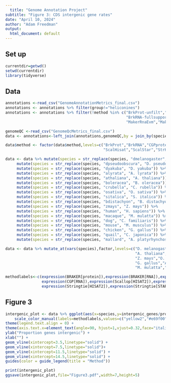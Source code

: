 ```yaml
---
  title: "Genome Annotation Project"
subtitle: "Figure 3: CDS intergenic gene rates"
date: "April 10, 2024"
author: "Adam Freedman"
output: 
  html_document: default
---
```

  
## Set up
```r
currentdir=getwd()
setwd(currentdir)
library(tidyverse)
``` 

## Data
```r
annotations <-read_csv("GenomeAnnotationMetrics_final.csv")
annotations <- annotations %>% filter(group!="heliconines")
annotations <- annotations %>% filter(!method %in% c("BrkProt-unfilt","BrkProt-fullsupport","BrkRNA-unfilt",
                                                     "BrkRNA-fullsupport","CGPdenovo","TSEBRA","MakerNoRnaNoEvm",
                                                     "MakerRnaEvm","MakerNoRnaEvm")) 

genomeQC <-read_csv("GenomeQcMetrics_final.csv") 
data <- annotations<-left_join(annotations,genomeQC,by = join_by(species==Species))

data$method <- factor(data$method,levels=c("BrkProt","BrkRNA","CGPprotein","CGPrnaseq",
                                           "ScalHisat","ScalStar","StrHisat","StrStar","MakerRnaNoEvm","TOGA"))

data <- data %>% mutate(species = str_replace(species, "dmelanogaster", "D. melanogaster")) %>%
     mutate(species = str_replace(species, "dpseudoobscura", "D. pseudoobscura")) %>%  
     mutate(species = str_replace(species, "dyakuba", "D. yakuba")) %>%
     mutate(species = str_replace(species, "alyrata", "A. lyrata")) %>%
     mutate(species = str_replace(species, "athaliana", "A. thaliana")) %>%
     mutate(species = str_replace(species, "boleracea", "B. oleracea")) %>%
     mutate(species = str_replace(species, "crubella", "C. rubella")) %>%
     mutate(species = str_replace(species, "osativa", "O. sativa")) %>%
     mutate(species = str_replace(species, "sitalica", "S. italica")) %>%
     mutate(species = str_replace(species, "bdistachyon", "B. distachyon")) %>%
     mutate(species = str_replace(species, "zmays", "Z. mays")) %>%
     mutate(species = str_replace(species, "human", "H. sapiens")) %>%
     mutate(species = str_replace(species, "macaque", "M. mulatta")) %>%
     mutate(species = str_replace(species, "dog", "C. familiaris")) %>%
     mutate(species = str_replace(species, "mouse", "M. musculus")) %>%
     mutate(species = str_replace(species, "chicken", "G. gallus")) %>%
     mutate(species = str_replace(species, "quail", "C. japonica")) %>%
     mutate(species = str_replace(species, "mallard", "A. platyrhynchos"))

data <- data %>% mutate_at(vars(species),factor,levels=c("D. melanogaster","D. pseudoobscura","D. yakuba",
                                                         "A. thaliana", "A. lyrata","B. oleracea","C. rubella",
                                                         "Z. mays","O. sativa","S. italica","B. distachyon",
                                                         "G. gallus","A. platyrhynchos","C. japonica","H. sapiens",
                                                         "M. mulatta","C. familiaris","M. musculus"))

methodlabels<-c(expression(BRAKER[protein]),expression(BRAKER[RNA]),expression(CGP[protein]),
                expression(CGP[RNA]),expression(Scallop[HISAT2]),expression(Scallop[STAR]),
                expression(Stringtie[HISAT2]),expression(Stringtie[STAR]),"MAKER","TOGA")
```


## Figure 3
```r
intergenic_plot <- data %>% ggplot(aes(x=species,y=intergenic_genes/protcod_genes)) + geom_point(aes(color=method),position = position_jitter(w = 0.25,h = 0),alpha=0.7,size=1.75) +
    scale_color_manual(labels=methodlabels,values=c("yellow2","#e69f00", "firebrick1","firebrick4", "lightskyblue", "royalblue3","darkorchid3", "magenta","gray50","#000000")) + 
theme(legend.text.align = 0) + 
theme(axis.text.x=element_text(angle=90, hjust=1,vjust=0.32,face="italic")) + 
ylab("Proportion genes intergenic") +
xlab("") + 
geom_vline(xintercept=3.5,linetype="solid") +
geom_vline(xintercept=7.5,linetype="solid")+
geom_vline(xintercept=11.5,linetype="solid") +
geom_vline(xintercept=14.5,linetype="solid") +
guides(color = guide_legend(title = "Method"))

print(intergenic_plot)
ggsave(intergenic_plot,file="Figure3.pdf",width=7,height=5)
```
